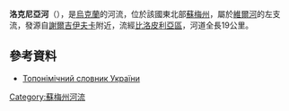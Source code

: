 '''洛克尼亞河'''（{{lang-uk|Локня}}），是[[烏克蘭|烏克蘭]]的河流，位於該國東北部[[蘇梅州|蘇梅州]]，屬於[[維爾河_(謝伊姆河支流)|維爾河]]的左支流，發源自[[謝爾吉伊夫卡_(比洛皮利亞區)|謝爾吉伊夫卡]]附近，流經[[比洛皮利亞區|比洛皮利亞區]]，河道全長19公里。

==參考資料==
* [https://web.archive.org/web/20160305064349/http://www.toponymic-dictionary.in.ua/index.php?option=com_content&view=article&id=120:2010-02-25-19-00-29&catid=12:2010-02-25-18-48-33&Itemid=13 Топонімічний словник України]

{{DEFAULTSORT:Локня}}
[[Category:蘇梅州河流|Category:蘇梅州河流]]


{{Ukraine-river-stub}}